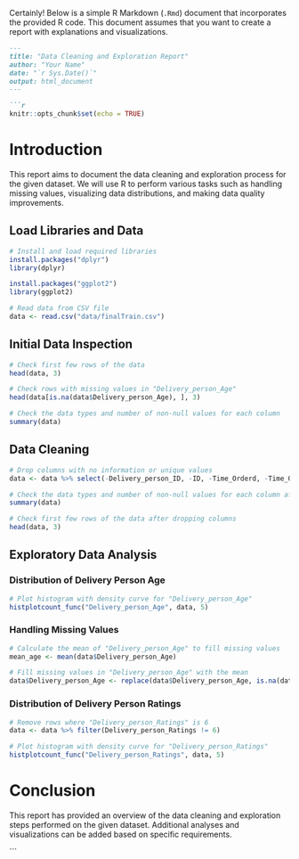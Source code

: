Certainly! Below is a simple R Markdown (`.Rmd`) document that incorporates the provided R code. This document assumes that you want to create a report with explanations and visualizations.

```markdown
---
title: "Data Cleaning and Exploration Report"
author: "Your Name"
date: "`r Sys.Date()`"
output: html_document
---

```{r setup, include=FALSE}
knitr::opts_chunk$set(echo = TRUE)
```

# Introduction

This report aims to document the data cleaning and exploration process for the given dataset. We will use R to perform various tasks such as handling missing values, visualizing data distributions, and making data quality improvements.

## Load Libraries and Data

```{r load-libraries-and-data}
# Install and load required libraries
install.packages("dplyr")
library(dplyr)

install.packages("ggplot2")
library(ggplot2)

# Read data from CSV file
data <- read.csv("data/finalTrain.csv")
```

## Initial Data Inspection

```{r initial-data-inspection}
# Check first few rows of the data
head(data, 3)

# Check rows with missing values in "Delivery_person_Age"
head(data[is.na(data$Delivery_person_Age), ], 3)

# Check the data types and number of non-null values for each column
summary(data)
```

## Data Cleaning

```{r data-cleaning}
# Drop columns with no information or unique values
data <- data %>% select(-Delivery_person_ID, -ID, -Time_Orderd, -Time_Order_picked)

# Check the data types and number of non-null values for each column after dropping columns
summary(data)

# Check first few rows of the data after dropping columns
head(data, 3)
```

## Exploratory Data Analysis

### Distribution of Delivery Person Age

```{r eda-age-distribution}
# Plot histogram with density curve for "Delivery_person_Age"
histplotcount_func("Delivery_person_Age", data, 5)
```

### Handling Missing Values

```{r handle-missing-values}
# Calculate the mean of "Delivery_person_Age" to fill missing values
mean_age <- mean(data$Delivery_person_Age)

# Fill missing values in "Delivery_person_Age" with the mean
data$Delivery_person_Age <- replace(data$Delivery_person_Age, is.na(data$Delivery_person_Age), mean_age)
```

### Distribution of Delivery Person Ratings

```{r eda-ratings-distribution}
# Remove rows where "Delivery_person_Ratings" is 6
data <- data %>% filter(Delivery_person_Ratings != 6)

# Plot histogram with density curve for "Delivery_person_Ratings"
histplotcount_func("Delivery_person_Ratings", data, 5)
```

# Conclusion

This report has provided an overview of the data cleaning and exploration steps performed on the given dataset. Additional analyses and visualizations can be added based on specific requirements.

```

